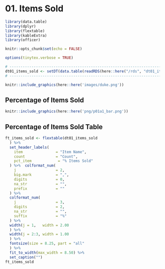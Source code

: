 \newpage
# 01. Items Sold {#intro}

```r
library(data.table)
library(dplyr)
library(flextable)
library(kableExtra)
library(officer)
```

```r
knitr::opts_chunk$set(echo = FALSE)
```

```r
options(tinytex.verbose = TRUE)
```

```r
# ------------------------------------------------------------------------------
dt01_items_sold <- setDT(data.table(readRDS(here::here("/rds", "dt01_items_sold"))))
# ------------------------------------------------------------------------------
```

```r
knitr::include_graphics(here::here('images/duke.png'))
```

\blandscape
## Percentage of Items Sold

```r
knitr::include_graphics(here::here('png/p01a1_bar.png'))
```
\elandscape

## Percentage of Items Sold Table

```r

ft_items_sold <- flextable(dt01_items_sold
  ) %>%
  set_header_labels(
    item               = "Item Name",
    count              = "Count",
    pct_item            = "% Items Sold"
  ) %>%  colformat_num(
    j                  = 2,
    big.mark           = ",",  
    digits             = 0,  
    na_str             = "",  
    prefix             = ""
  ) %>%
  colformat_num(
    j                  = 3,
    digits             = 2,  
    na_str             = "",  
    suffix             = "%"
  ) %>%  
  width(j = 1,   width = 2.00
  ) %>%
  width(j = 2:3, width = 1.00
  ) %>%
  fontsize(size = 8.25, part = "all"
  ) %>%  
  fit_to_width(max_width = 8.50) %>%
  set_caption("")
ft_items_sold
```
